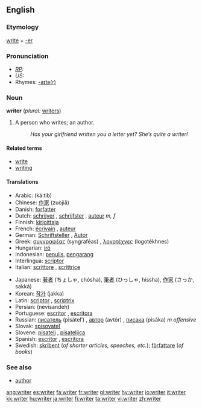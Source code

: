 ==English==

===Etymology===
[[write]] + [[-er]]

===Pronunciation===
* ''[[RP]]:'' {{IPA|/ɹaɪtə/}}
* ''US:'' {{IPA|/ɹaɪtɚ/}}
* Rhymes: [[Rhymes:English:-aɪtə(r)|-aɪtə(r)]]

===Noun===
'''writer''' (''plural:'' [[writers]])

#A person who writes; an author.
#:''Has your girlfriend written you a letter yet? She’s quite a writer!'' 

====Related terms====
*[[write]]
*[[writing]]

====Translations====
{{top}}
*Arabic: {{ARchar|[[كاتب]]}} (ká:tib) {{m}}
*Chinese: [[作家]] (zuòjiā)
*Danish: [[forfatter]]
*Dutch: [[schrijver]] {{m}}, [[schrijfster]] {{f}}, [[auteur]] ''m, f''
*Finnish: [[kirjoittaja]]
*French: [[écrivain]] {{m}}, [[auteur]] {{m}}
*German: [[Schriftsteller]] {{m}}, [[Autor]] {{m}}
*Greek: [[συγγραφέας]] (syngraféas) {{m}}, [[λογοτέχνες]] (logotékhnes) {{p}}
*Hungarian: [[író]]
*Indonesian: [[tulis|penulis]], [[karang|pengarang]]
*Interlingua: [[scriptor]]
*Italian: [[scrittore]] {{m}}, [[scrittrice]] {{f}} 
{{mid}}
*Japanese: [[著者]] (ちょしゃ, chósha), [[筆者]] (ひっしゃ, hissha), [[作家]] (さっか, sakká)
*Korean: [[작가]] (jakka)
*Latin: [[scriptor]] {{m}}, [[scriptrix]] {{f}}
*Persian: {{FAchar|[[نویسنده]]}} (nevisandeh)
*Portuguese: [[escritor]] {{m}}, [[escritora]] {{f}}
*Russian: [[писатель]] (pisátel’) {{m}}, [[автор]] (avtór) {{m}}, [[писака]] (pisáka) ''m offensive''
*Slovak: [[spisovateľ]]
*Slovene: [[pisatelj]] {{m}}, [[pisateljica]] {{f}}
*Spanish: [[escritor]] {{m}}, [[escritora]] {{f}}
*Swedish: [[skribent]] {{c}} (''of shorter articles, speeches, etc.''); [[författare]] {{c}} (''of books'')
{{bottom}}

===See also===
*[[author]]

[[ang:writer]]
[[es:writer]]
[[fa:writer]]
[[fr:writer]]
[[gl:writer]]
[[hy:writer]]
[[io:writer]]
[[it:writer]]
[[kk:writer]]
[[hu:writer]]
[[ja:writer]]
[[fi:writer]]
[[ta:writer]]
[[vi:writer]]
[[zh:writer]]